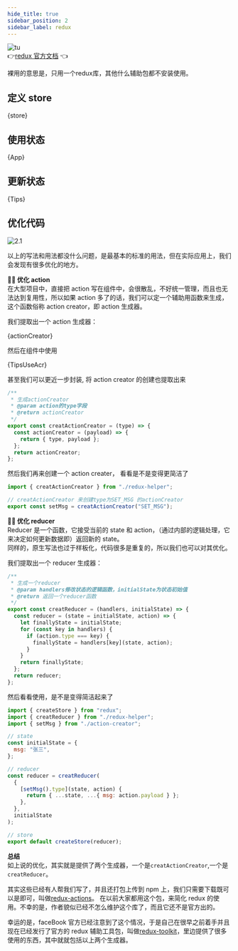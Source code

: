 ```yaml
---
hide_title: true
sidebar_position: 2
sidebar_label: redux
---
```



![tu](/img/redux/1.1.svg)    
👉[redux 官方文档](http://cn.redux.js.org/introduction/getting-started) 👈

裸用的意思是，只用一个redux库，其他什么辅助包都不安装使用。

## 定义 store

<CodeBlock language="js" title="src/store/index.js">
  {store}
</CodeBlock>

## 使用状态

<CodeBlock language="jsx" title="src/App.jsx">
  {App}
</CodeBlock>

## 更新状态

<CodeBlock language="jsx" title="src/components/Tips.jsx">
  {Tips}
</CodeBlock>

## 优化代码

![2.1](/img/redux/2.1.svg)

以上的写法和用法都没什么问题，是最基本的标准的用法，但在实际应用上，我们会发现有很多优化的地方。

**👩‍🔧 优化 action**  
在大型项目中，直接把 action 写在组件中，会很散乱，不好统一管理，而且也无法达到复用性，所以如果 action 多了的话，我们可以定一个辅助用函数来生成，这个函数俗称 action creator，即 action 生成器。

我们提取出一个 action 生成器：

<CodeBlock language="js" title="src/store/action-creator.js">
  {actionCreator}
</CodeBlock>

然后在组件中使用

<CodeBlock language="jsx" title="src/components/Tips.jsx">
  {TipsUseAcr}
</CodeBlock>

甚至我们可以更近一步封装, 将 action creator 的创建也提取出来

```javascript title="src/store/redux-helper.js"
/**
 * 生成actionCreator
 * @param action的type字段
 * @return actionCreator
 */
export const creatActionCreator = (type) => {
  const actionCreator = (payload) => {
    return { type, payload };
  };
  return actionCreator;
};
```

然后我们再来创建一个 action creater， 看看是不是变得更简洁了

```javascript title="src/store/action-creator.js"
import { creatActionCreator } from "./redux-helper";

// creatActionCreator 来创建type为SET_MSG 的actionCreator
export const setMsg = creatActionCreator("SET_MSG");
```

**👩‍🔧 优化 reducer**  
Reducer 是一个函数，它接受当前的 state 和 action，（通过内部的逻辑处理，它来决定如何更新数据即）返回新的 state。  
同样的，原生写法也过于样板化，代码很多是重复的，所以我们也可以对其优化。

我们提取出一个 reducer 生成器：

```javascript title="src/store/redux-helper.js"
/**
 * 生成一个reducer
 * @param handlers修改状态的逻辑函数，initialState为状态初始值
 * @return 返回一个reducer函数
 */
export const creatReducer = (handlers, initialState) => {
  const reducer = (state = initialState, action) => {
    let finallyState = initialState;
    for (const key in handlers) {
      if (action.type === key) {
        finallyState = handlers[key](state, action);
      }
    }
    return finallyState;
  };
  return reducer;
};
```

然后看看使用，是不是变得简洁起来了

```js title="src/store/index.js"
import { createStore } from "redux";
import { creatReducer } from "./redux-helper";
import { setMsg } from "./action-creator";

// state
const initialState = {
  msg: "张三",
};

// reducer
const reducer = creatReducer(
  {
    [setMsg().type](state, action) {
      return { ...state, ...{ msg: action.payload } };
    },
  },
  initialState
);

// store
export default createStore(reducer);
```

**总结**  
如上说的优化，其实就是提供了两个生成器，一个是`creatActionCreator`,一个是`creatReducer`。

其实这些已经有人帮我们写了，并且还打包上传到 npm 上，我们只需要下载既可以是即可，叫做[redux-actions](https://github.com/redux-utilities/redux-actions)。
在以前大家都用这个包，来简化 redux 的使用。不幸的是，作者貌似已经不怎么维护这个库了，而且它还不是官方出的。

幸运的是，faceBook 官方已经注意到了这个情况，于是自己在很早之前着手并且现在已经发行了官方的 redux 辅助工具包，叫做[redux-toolkit](https://redux-toolkit.js.org)，里边提供了很多使用的东西，其中就就包括以上两个生成器。
